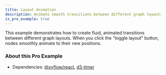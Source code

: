 ```yaml
---
title: Layout Animation
description: Animate smooth transitions between different graph layouts with interactive controls
is_pro_example: true
---
```


This example demonstrates how to create fluid, animated transitions between different graph layouts. When you click the "toggle layout" button, nodes smoothly animate to their new positions.

<ProExampleViewer slug="layout-animation" />

### About this Pro Example

- Dependencies: [@xyflow/react](https://www.npmjs.com/package/@xyflow/react), [d3-timer](https://www.npmjs.com/package/d3-timer)
